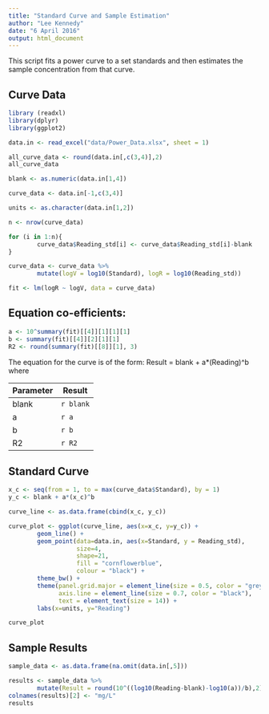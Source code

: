 ---
title: "Standard Curve and Sample Estimation"
author: "Lee Kennedy"
date: "6 April 2016"
output: html_document
---

This script fits a power curve to a set standards and then estimates the sample concentration from that curve.


## Curve Data

```{r, echo = FALSE, message=FALSE, warning=FALSE}
library (readxl)
library(dplyr)
library(ggplot2)

data.in <- read_excel("data/Power_Data.xlsx", sheet = 1)

all_curve_data <- round(data.in[,c(3,4)],2)
all_curve_data
```



```{r, echo=FALSE, message=FALSE, warning=FALSE}

blank <- as.numeric(data.in[1,4])

curve_data <- data.in[-1,c(3,4)]

units <- as.character(data.in[1,2])

n <- nrow(curve_data)

for (i in 1:n){
        curve_data$Reading_std[i] <- curve_data$Reading_std[i]-blank
}

curve_data <- curve_data %>%
        mutate(logV = log10(Standard), logR = log10(Reading_std))

fit <- lm(logR ~ logV, data = curve_data)

```


## Equation co-efficients:

```{r, echo=FALSE, message=FALSE, warning=FALSE}
a <- 10^summary(fit)[[4]][1][1][1]
b <- summary(fit)[[4]][2][1][1]
R2 <- round(summary(fit)[[8]][1], 3)

```

The equation for the curve is of the form: Result = blank + a*(Reading)^b where 


Parameter | Result     
----------|------------
blank     | `r blank`  
a         | `r a`      
b         | `r b`      
R2        | `r R2`     


## Standard Curve

```{r, echo = FALSE}

x_c <- seq(from = 1, to = max(curve_data$Standard), by = 1)
y_c <- blank + a*(x_c)^b

curve_line <- as.data.frame(cbind(x_c, y_c))

curve_plot <- ggplot(curve_line, aes(x=x_c, y=y_c)) +
        geom_line() +
        geom_point(data=data.in, aes(x=Standard, y = Reading_std), 
                   size=4, 
                   shape=21, 
                   fill = "cornflowerblue", 
                   colour = "black") +
        theme_bw() +
        theme(panel.grid.major = element_line(size = 0.5, color = "grey"), 
              axis.line = element_line(size = 0.7, color = "black"), 
              text = element_text(size = 14)) +
        labs(x=units, y="Reading")

curve_plot
```

##  Sample Results

```{r, echo=FALSE}
sample_data <- as.data.frame(na.omit(data.in[,5]))

results <- sample_data %>%
        mutate(Result = round(10^((log10(Reading-blank)-log10(a))/b),2))
colnames(results)[2] <- "mg/L"
results
```


